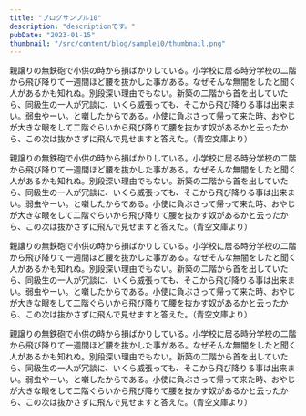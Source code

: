 ```yaml
---
title: "ブログサンプル10"
description: "descriptionです。"
pubDate: "2023-01-15"
thumbnail: "/src/content/blog/sample10/thumbnail.png"
---
```


親譲りの無鉄砲で小供の時から損ばかりしている。小学校に居る時分学校の二階から飛び降りて一週間ほど腰を抜かした事がある。なぜそんな無闇をしたと聞く人があるかも知れぬ。別段深い理由でもない。新築の二階から首を出していたら、同級生の一人が冗談に、いくら威張っても、そこから飛び降りる事は出来まい。弱虫やーい。と囃したからである。小使に負ぶさって帰って来た時、おやじが大きな眼をして二階ぐらいから飛び降りて腰を抜かす奴があるかと云ったから、この次は抜かさずに飛んで見せますと答えた。（青空文庫より）

親譲りの無鉄砲で小供の時から損ばかりしている。小学校に居る時分学校の二階から飛び降りて一週間ほど腰を抜かした事がある。なぜそんな無闇をしたと聞く人があるかも知れぬ。別段深い理由でもない。新築の二階から首を出していたら、同級生の一人が冗談に、いくら威張っても、そこから飛び降りる事は出来まい。弱虫やーい。と囃したからである。小使に負ぶさって帰って来た時、おやじが大きな眼をして二階ぐらいから飛び降りて腰を抜かす奴があるかと云ったから、この次は抜かさずに飛んで見せますと答えた。（青空文庫より）

親譲りの無鉄砲で小供の時から損ばかりしている。小学校に居る時分学校の二階から飛び降りて一週間ほど腰を抜かした事がある。なぜそんな無闇をしたと聞く人があるかも知れぬ。別段深い理由でもない。新築の二階から首を出していたら、同級生の一人が冗談に、いくら威張っても、そこから飛び降りる事は出来まい。弱虫やーい。と囃したからである。小使に負ぶさって帰って来た時、おやじが大きな眼をして二階ぐらいから飛び降りて腰を抜かす奴があるかと云ったから、この次は抜かさずに飛んで見せますと答えた。（青空文庫より）

親譲りの無鉄砲で小供の時から損ばかりしている。小学校に居る時分学校の二階から飛び降りて一週間ほど腰を抜かした事がある。なぜそんな無闇をしたと聞く人があるかも知れぬ。別段深い理由でもない。新築の二階から首を出していたら、同級生の一人が冗談に、いくら威張っても、そこから飛び降りる事は出来まい。弱虫やーい。と囃したからである。小使に負ぶさって帰って来た時、おやじが大きな眼をして二階ぐらいから飛び降りて腰を抜かす奴があるかと云ったから、この次は抜かさずに飛んで見せますと答えた。（青空文庫より）
